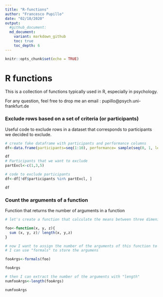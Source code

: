 ```yaml
---
title: "R-functions"
author: "Francesco Pupillo"
date: "02/10/2020"
output: 
  #github_document:
  md_document:
    variant: markdown_github
    toc: true
    toc_depth: 6
---
```


```r
knitr::opts_chunk$set(echo = TRUE)
```

# R functions

This is a collection of functions typically used in R, especially in psychology.  

For any question, feel free to drop me an email : pupillo@psych.uni-frankfurt.de

### Exclude rows based on a set of criteria (or participants)
Useful code to exclude rows in a dataset that corresponds to participants we decided to exclude. 

```r

# create fake dataframe with participants and performance columns
df<-data.frame(participants=seq(1:10), performance= sample(seq(0, 1, length.out = 100), 10, T))

df
# Participants that we want to exclude
partExcl<-c(1,3,5)

# code to exclude participants
df<-df[!df$participants %in% partExcl, ]

df

```
### Count the arguments of a function
Function that returns the number of arguments in a function
```r
# let's create a function that calculate the means between three dimenions (x, y ,z)

foo<-function(x, y, z){
  sum (x, y, z)/ length(x, y,z)
}

# now I want to assign the number of the arguments of this function to a vector. 
# I can use "formals" to store the argumens

fooArgs<-formals(foo)

fooArgs

# then I can extract the number of the arguments with "length"
numfooArgs<-length(fooArgs)

numfooArgs
```
  